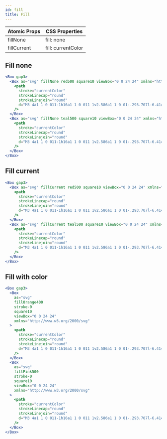 ```yaml
---
id: fill
title: Fill
---
```


| Atomic Props | CSS Properties     |
| ------------ | ------------------ |
| fillNone     | fill: none         |
| fillCurrent  | fill: currentColor |

## Fill none

```jsx live
<Box gap3>
  <Box as="svg" fillNone red500 square10 viewBox="0 0 24 24" xmlns="http://www.w3.org/2000/svg">
    <path
      stroke="currentColor"
      strokeLinecap="round"
      strokeLinejoin="round"
      d="M3 4a1 1 0 011-1h16a1 1 0 011 1v2.586a1 1 0 01-.293.707l-6.414 6.414a1 1 0 00-.293.707V17l-4 4v-6.586a1 1 0 00-.293-.707L3.293 7.293A1 1 0 013 6.586V4z"
    />
  </Box>
  <Box as="svg" fillNone teal500 square10 viewBox="0 0 24 24" xmlns="http://www.w3.org/2000/svg">
    <path
      stroke="currentColor"
      strokeLinecap="round"
      strokeLinejoin="round"
      d="M3 4a1 1 0 011-1h16a1 1 0 011 1v2.586a1 1 0 01-.293.707l-6.414 6.414a1 1 0 00-.293.707V17l-4 4v-6.586a1 1 0 00-.293-.707L3.293 7.293A1 1 0 013 6.586V4z"
    />
  </Box>
</Box>
```

## Fill current

```jsx live
<Box gap3>
  <Box as="svg" fillCurrent red500 square10 viewBox="0 0 24 24" xmlns="http://www.w3.org/2000/svg">
    <path
      stroke="currentColor"
      strokeLinecap="round"
      strokeLinejoin="round"
      d="M3 4a1 1 0 011-1h16a1 1 0 011 1v2.586a1 1 0 01-.293.707l-6.414 6.414a1 1 0 00-.293.707V17l-4 4v-6.586a1 1 0 00-.293-.707L3.293 7.293A1 1 0 013 6.586V4z"
    />
  </Box>
  <Box as="svg" fillCurrent teal500 square10 viewBox="0 0 24 24" xmlns="http://www.w3.org/2000/svg">
    <path
      stroke="currentColor"
      strokeLinecap="round"
      strokeLinejoin="round"
      d="M3 4a1 1 0 011-1h16a1 1 0 011 1v2.586a1 1 0 01-.293.707l-6.414 6.414a1 1 0 00-.293.707V17l-4 4v-6.586a1 1 0 00-.293-.707L3.293 7.293A1 1 0 013 6.586V4z"
    />
  </Box>
</Box>
```

## Fill with color

```jsx live
<Box gap3>
  <Box
    as="svg"
    fillOrange400
    stroke-0
    square10
    viewBox="0 0 24 24"
    xmlns="http://www.w3.org/2000/svg"
  >
    <path
      stroke="currentColor"
      strokeLinecap="round"
      strokeLinejoin="round"
      d="M3 4a1 1 0 011-1h16a1 1 0 011 1v2.586a1 1 0 01-.293.707l-6.414 6.414a1 1 0 00-.293.707V17l-4 4v-6.586a1 1 0 00-.293-.707L3.293 7.293A1 1 0 013 6.586V4z"
    />
  </Box>
  <Box
    as="svg"
    fillPink500
    stroke-0
    square10
    viewBox="0 0 24 24"
    xmlns="http://www.w3.org/2000/svg"
  >
    <path
      stroke="currentColor"
      strokeLinecap="round"
      strokeLinejoin="round"
      d="M3 4a1 1 0 011-1h16a1 1 0 011 1v2.586a1 1 0 01-.293.707l-6.414 6.414a1 1 0 00-.293.707V17l-4 4v-6.586a1 1 0 00-.293-.707L3.293 7.293A1 1 0 013 6.586V4z"
    />
  </Box>
</Box>
```
